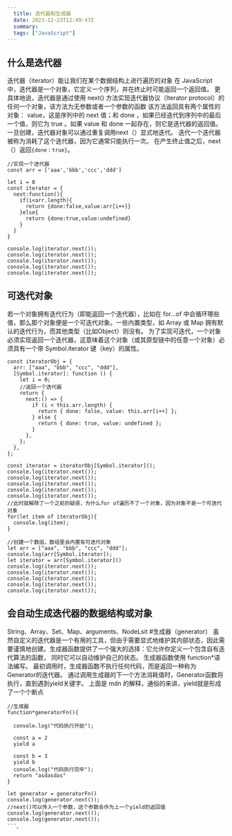 ```yaml
---
  title: 迭代器和生成器
  date: 2023-12-23T12:49:47Z
  summary:
  tags: ["JavaScript"]
---
```

  
  ## 什么是迭代器
迭代器（iterator）能让我们在某个数据结构上进行遍历的对象
在 JavaScript 中，迭代器是一个对象，它定义一个序列，并在终止时可能返回一个返回值。 更具体地说，迭代器是通过使用 next() 方法实现迭代器协议（Iterator protocol）的任何一个对象，该方法为无参数或者一个参数的函数
该方法返回具有两个属性的对象： value，这是序列中的 next 值；和 done ，如果已经迭代到序列中的最后一个值，则它为 true 。如果 value 和 done 一起存在，则它是迭代器的返回值。
一旦创建，迭代器对象可以通过重复调用next（）显式地迭代。 迭代一个迭代器被称为消耗了这个迭代器，因为它通常只能执行一次。 在产生终止值之后，next（）返回`{done：true}`。
```
//实现一个迭代器
const arr = ['aaa','bbb','ccc','ddd']

let i = 0
const iterator = {
  next:function(){
    if(i<arr.length){
      return {done:false,value:arr[i++]}
    }else{
      return {done:true,value:undefined}
    }
  }
}

console.log(iterator.next());
console.log(iterator.next());
console.log(iterator.next());
console.log(iterator.next());
console.log(iterator.next());
```
## 可迭代对象
若一个对象拥有迭代行为（即能返回一个迭代器），比如在 for...of 中会循环哪些值，那么那个对象便是一个可迭代对象。一些内置类型，如 Array 或 Map 拥有默认的迭代行为，而其他类型（比如Object）则没有。
为了实现可迭代，一个对象必须实现返回一个迭代器，这意味着这个对象（或其原型链中的任意一个对象）必须具有一个带 Symbol.iterator 键（key）的属性。
```
const iteratorObj = {
  arr: ["aaa", "bbb", "ccc", "ddd"],
  [Symbol.iterator]: function () {
    let i = 0;
    //返回一个迭代器
    return {
      next:() => {
        if (i < this.arr.length) {
          return { done: false, value: this.arr[i++] };
        } else {
          return { done: true, value: undefined };
        }
      },
    };
  },
};

const iterator = iteratorObj[Symbol.iterator]();
console.log(iterator.next());
console.log(iterator.next());
console.log(iterator.next());
console.log(iterator.next());
console.log(iterator.next());
//此时就解除了一个之前的疑惑，为什么for of遍历不了一个对象，因为对象不是一个可迭代对象
for(let item of iteratorObj){
  console.log(item);
}

//创建一个数组，数组里会内置有可迭代对象
let arr = ["aaa", "bbb", "ccc", "ddd"];
console.log(arr[Symbol.iterator]);
let iterator = arr[Symbol.iterator]()
console.log(iterator.next());
console.log(iterator.next());
console.log(iterator.next());
console.log(iterator.next());
console.log(iterator.next());
```
## 会自动生成迭代器的数据结构或对象
String、Array、Set、Map、arguments、NodeLsit
#生成器（generator）
虽然自定义的迭代器是一个有用的工具，但由于需要显式地维护其内部状态，因此需要谨慎地创建。生成器函数提供了一个强大的选择：它允许你定义一个包含自有迭代算法的函数， 同时它可以自动维护自己的状态。 生成器函数使用 function*语法编写。 最初调用时，生成器函数不执行任何代码，而是返回一种称为Generator的迭代器。 通过调用生成器的下一个方法消耗值时，Generator函数将执行，直到遇到yield关键字。
上面是 mdn 的解释，通俗的来讲，yield就是形成了一个个断点
```
//生成器
function*generatorFn(){

  console.log("代码执行开始");

  const a = 2
  yield a
  
  const b = 3
  yield b
  console.log("代码执行完毕");
  return "asdasdas"
}

let generator = generatorFn()
console.log(generator.next());
//next()可以传入一个参数，这个参数会作为上一个yield的返回值
console.log(generator.next());
console.log(generator.next()); 
```、
  